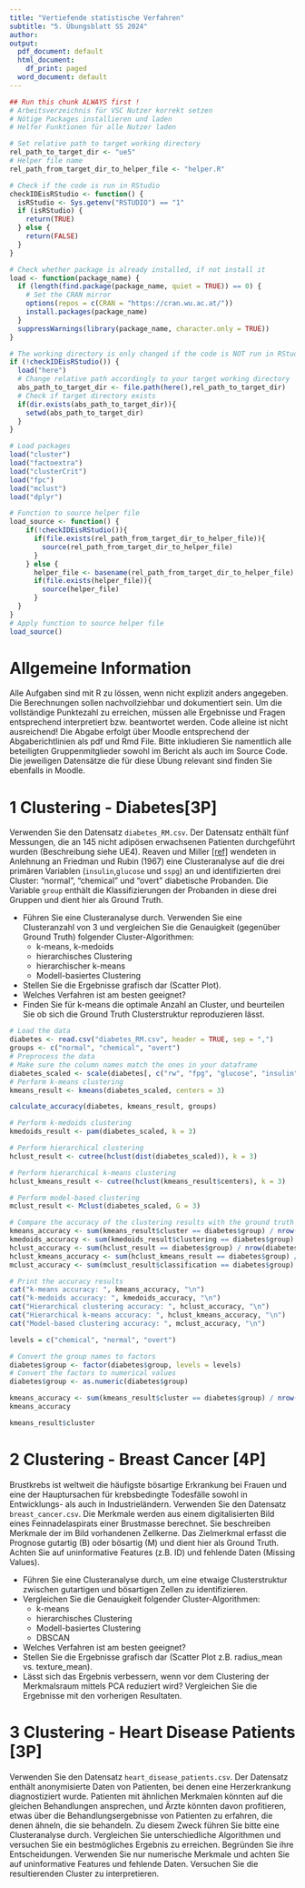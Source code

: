 ---
title: "Vertiefende statistische Verfahren"
subtitle: "5. Übungsblatt SS 2024"
author:
output:
  pdf_document: default
  html_document:
    df_print: paged
  word_document: default
---

```{r setup, include=FALSE}
## Run this chunk ALWAYS first !
# Arbeitsverzeichnis für VSC Nutzer korrekt setzen
# Nötige Packages installieren und laden
# Helfer Funktionen für alle Nutzer laden

# Set relative path to target working directory
rel_path_to_target_dir <- "ue5"
# Helper file name
rel_path_from_target_dir_to_helper_file <- "helper.R"

# Check if the code is run in RStudio
checkIDEisRStudio <- function() {
  isRStudio <- Sys.getenv("RSTUDIO") == "1"
  if (isRStudio) {
    return(TRUE)
  } else {
    return(FALSE)
  }
}

# Check whether package is already installed, if not install it
load <- function(package_name) {
  if (length(find.package(package_name, quiet = TRUE)) == 0) {
    # Set the CRAN mirror
    options(repos = c(CRAN = "https://cran.wu.ac.at/"))
    install.packages(package_name)
  }
  suppressWarnings(library(package_name, character.only = TRUE))
}

# The working directory is only changed if the code is NOT run in RStudio
if (!checkIDEisRStudio()) {
  load("here")
  # Change relative path accordingly to your target working directory
  abs_path_to_target_dir <- file.path(here(),rel_path_to_target_dir)
  # Check if target directory exists
  if(dir.exists(abs_path_to_target_dir)){
    setwd(abs_path_to_target_dir)
  }
}

# Load packages
load("cluster")
load("factoextra")
load("clusterCrit")
load("fpc")
load("mclust")
load("dplyr")

# Function to source helper file
load_source <- function() {
    if(!checkIDEisRStudio()){
      if(file.exists(rel_path_from_target_dir_to_helper_file)){
        source(rel_path_from_target_dir_to_helper_file)
      }
    } else {
      helper_file <- basename(rel_path_from_target_dir_to_helper_file)
      if(file.exists(helper_file)){
        source(helper_file)
      }
  }
}
# Apply function to source helper file
load_source()

```



# Allgemeine Information
Alle Aufgaben sind mit R zu lössen, wenn nicht explizit anders angegeben. Die Berechnungen sollen nachvollziehbar und dokumentiert sein. Um die vollständige Punktezahl zu erreichen, müssen alle Ergebnisse und Fragen entsprechend interpretiert bzw. beantwortet werden. Code alleine ist nicht ausreichend! Die Abgabe erfolgt über Moodle entsprechend der Abgaberichtlinien als pdf und Rmd File. Bitte inkludieren Sie namentlich alle beteiligten Gruppenmitglieder sowohl im Bericht als auch im Source Code.
Die jeweiligen Datensätze die für diese Übung relevant sind finden Sie ebenfalls in Moodle.

# 1 Clustering - Diabetes[3P]
Verwenden Sie den Datensatz `diabetes_RM.csv`. Der Datensatz enthält fünf Messungen, die an 145 nicht adipösen erwachsenen Patienten durchgeführt wurden (Beschreibung siehe UE4). Reaven und Miller [[ref]](https://doi.org/10.1007/BF00423145) wendeten in Anlehnung an Friedman und Rubin (1967) eine Clusteranalyse auf die drei primären Variablen (`insulin`,`glucose` und `sspg`) an und identifizierten drei Cluster: "normal", "chemical" und "overt" diabetische Probanden. Die Variable `group` enthält die Klassifizierungen der Probanden in diese drei Gruppen und dient hier als Ground Truth.

* Führen Sie eine Clusteranalyse durch. Verwenden Sie eine Clusteranzahl von 3 und vergleichen Sie die Genauigkeit (gegenüber Ground Truth) folgender Cluster-Algorithmen:
    + k-means, k-medoids
    + hierarchisches Clustering
    + hierarchischer k-means
    + Modell-basiertes Clustering
* Stellen Sie die Ergebnisse grafisch dar (Scatter Plot).
* Welches Verfahren ist am besten geeignet?
* Finden Sie für k-means die optimale Anzahl an Cluster, und beurteilen Sie ob sich die Ground Truth Clusterstruktur reproduzieren lässt.

```{r setup, include=FALSE}
# Load the data
diabetes <- read.csv("diabetes_RM.csv", header = TRUE, sep = ",")
groups <- c("normal", "chemical", "overt")
# Preprocess the data
# Make sure the column names match the ones in your dataframe
diabetes_scaled <- scale(diabetes[, c("rw", "fpg", "glucose", "insulin", "sspg")])
# Perform k-means clustering
kmeans_result <- kmeans(diabetes_scaled, centers = 3)

calculate_accuracy(diabetes, kmeans_result, groups)

```


```{r}
# Perform k-medoids clustering
kmedoids_result <- pam(diabetes_scaled, k = 3)

# Perform hierarchical clustering
hclust_result <- cutree(hclust(dist(diabetes_scaled)), k = 3)

# Perform hierarchical k-means clustering
hclust_kmeans_result <- cutree(hclust(kmeans_result$centers), k = 3)

# Perform model-based clustering
mclust_result <- Mclust(diabetes_scaled, G = 3)

# Compare the accuracy of the clustering results with the ground truth
kmeans_accuracy <- sum(kmeans_result$cluster == diabetes$group) / nrow(diabetes)
kmedoids_accuracy <- sum(kmedoids_result$clustering == diabetes$group) / nrow(diabetes)
hclust_accuracy <- sum(hclust_result == diabetes$group) / nrow(diabetes)
hclust_kmeans_accuracy <- sum(hclust_kmeans_result == diabetes$group) / nrow(diabetes)
mclust_accuracy <- sum(mclust_result$classification == diabetes$group) / nrow(diabetes)

# Print the accuracy results
cat("k-means accuracy: ", kmeans_accuracy, "\n")
cat("k-medoids accuracy: ", kmedoids_accuracy, "\n")
cat("Hierarchical clustering accuracy: ", hclust_accuracy, "\n")
cat("Hierarchical k-means accuracy: ", hclust_kmeans_accuracy, "\n")
cat("Model-based clustering accuracy: ", mclust_accuracy, "\n")
```

```{r}

levels = c("chemical", "normal", "overt")

# Convert the group names to factors
diabetes$group <- factor(diabetes$group, levels = levels)
# Convert the factors to numerical values
diabetes$group <- as.numeric(diabetes$group)

kmeans_accuracy <- sum(kmeans_result$cluster == diabetes$group) / nrow(diabetes)
kmeans_accuracy

kmeans_result$cluster
```

# 2 Clustering - Breast Cancer [4P]
Brustkrebs ist weltweit die häufigste bösartige Erkrankung bei Frauen und eine der Hauptursachen für krebsbedingte Todesfälle sowohl in Entwicklungs- als auch in Industrieländern. Verwenden Sie den Datensatz `breast_cancer.csv`. Die Merkmale werden aus einem digitalisierten Bild eines Feinnadelaspirats einer Brustmasse berechnet. Sie beschreiben Merkmale der im Bild vorhandenen Zellkerne. Das Zielmerkmal erfasst die Prognose gutartig (B) oder bösartig (M) und dient hier als Ground Truth. Achten Sie auf uninformative Features (z.B. ID) und fehlende Daten (Missing Values).

* Führen Sie eine Clusteranalyse durch, um eine etwaige Clusterstruktur zwischen gutartigen und bösartigen Zellen zu identifizieren.
* Vergleichen Sie die Genauigkeit folgender Cluster-Algorithmen:
    + k-means
    + hierarchisches Clustering
    + Modell-basiertes Clustering
    + DBSCAN
* Welches Verfahren ist am besten geeignet?
* Stellen Sie die Ergebnisse grafisch dar (Scatter Plot z.B. radius_mean vs. texture_mean).
* Lässt sich das Ergebnis verbessern, wenn vor dem Clustering der Merkmalsraum mittels PCA reduziert wird? Vergleichen Sie die Ergebnisse mit den vorherigen Resultaten.

# 3 Clustering - Heart Disease Patients [3P]
Verwenden Sie den Datensatz `heart_disease_patients.csv`. Der Datensatz enthält anonymisierte Daten von Patienten, bei denen eine Herzerkrankung diagnostiziert wurde. Patienten mit ähnlichen Merkmalen könnten auf die gleichen Behandlungen ansprechen, und Ärzte könnten davon profitieren, etwas über die Behandlungsergebnisse von Patienten zu erfahren, die denen ähneln, die sie behandeln. Zu diesem Zweck führen Sie bitte eine Clusteranalyse durch. Vergleichen Sie unterschiedliche Algorithmen und versuchen Sie ein bestmögliches Ergebnis zu erreichen. Begründen Sie ihre Entscheidungen. Verwenden Sie nur numerische Merkmale und achten Sie auf uninformative Features und fehlende Daten. Versuchen Sie die resultierenden Cluster zu interpretieren.








